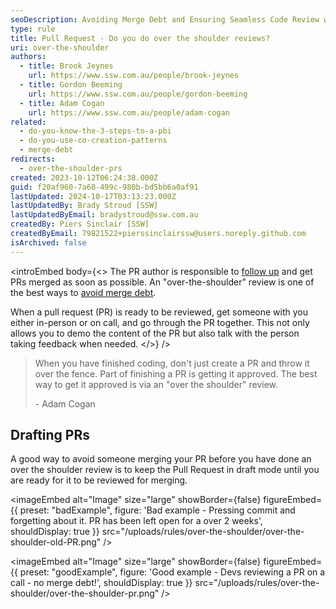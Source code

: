 ```yaml
---
seoDescription: Avoiding Merge Debt and Ensuring Seamless Code Review with Over-the-Shoulder Reviews
type: rule
title: Pull Request - Do you do over the shoulder reviews?
uri: over-the-shoulder
authors:
  - title: Brook Jeynes
    url: https://www.ssw.com.au/people/brook-jeynes
  - title: Gordon Beeming
    url: https://www.ssw.com.au/people/gordon-beeming
  - title: Adam Cogan
    url: https://www.ssw.com.au/people/adam-cogan
related:
  - do-you-know-the-3-steps-to-a-pbi
  - do-you-use-co-creation-patterns
  - merge-debt
redirects:
  - over-the-shoulder-prs
created: 2023-10-12T06:24:38.000Z
guid: f20af960-7a60-499c-980b-bd5bb6a0af91
lastUpdated: 2024-10-17T03:13:23.000Z
lastUpdatedBy: Brady Stroud [SSW]
lastUpdatedByEmail: bradystroud@ssw.com.au
createdBy: Piers Sinclair [SSW]
createdByEmail: 79821522+pierssinclairssw@users.noreply.github.com
isArchived: false
---
```


<introEmbed
  body={<>
The PR author is responsible to [follow up](/tofu) and get PRs merged as soon as possible. An "over-the-shoulder" review is one of the best ways to [avoid merge debt](/merge-debt).

When a pull request (PR) is ready to be reviewed, get someone with you either in-person or on call, and go through the PR together. This not only allows you to demo the content of the PR but also talk with the person taking feedback when needed.
  </>}
/>
> When you have finished coding, don't just create a PR and throw it over the fence. Part of finishing a PR is getting it approved.
> The best way to get it approved is via an "over the shoulder" review.
>
> \- Adam Cogan

## Drafting PRs

A good way to avoid someone merging your PR before you have done an over the shoulder review is to keep the Pull Request in draft mode until you are ready for it to be reviewed for merging.

<imageEmbed
  alt="Image"
  size="large"
  showBorder={false}
  figureEmbed={{
    preset: "badExample",
    figure: 'Bad example - Pressing commit and forgetting about it. PR has been left open for a over 2 weeks',
    shouldDisplay: true
  }}
  src="/uploads/rules/over-the-shoulder/over-the-shoulder-old-PR.png"
/>

<imageEmbed
  alt="Image"
  size="large"
  showBorder={false}
  figureEmbed={{
    preset: "goodExample",
    figure: 'Good example - Devs reviewing a PR on a call - no merge debt!',
    shouldDisplay: true
  }}
  src="/uploads/rules/over-the-shoulder/over-the-shoulder-pr.png"
/>
